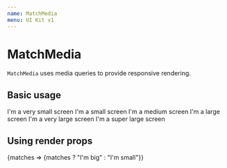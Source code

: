 ```yaml
---
name: MatchMedia
menu: UI Kit v1
---
```



# MatchMedia

`MatchMedia` uses media queries to provide responsive rendering.

## Basic usage
<Playground>
  <MatchMedia lteWidth="xs">
    I'm a very small screen
  </MatchMedia>
  <MatchMedia gtWidth="xs" lteWidth="sm">
    I'm a small screen
  </MatchMedia>
  <MatchMedia gtWidth="sm" lteWidth="md">
    I'm a medium screen
  </MatchMedia>
  <MatchMedia gtWidth="md" lteWidth="lg">
    I'm a large screen
  </MatchMedia>
  <MatchMedia gtWidth="lg" lteWidth="xl">
    I'm a very large screen
  </MatchMedia>
  <MatchMedia gtWidth="xl">
    I'm a super large screen
  </MatchMedia>
</Playground>

## Using render props
<Playground>
  <MatchMedia lteWidth="lg">
    {matches => <span>{matches ? "I'm big" : "I'm small"}</span>}
  </MatchMedia>
</Playground>
